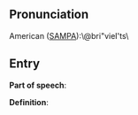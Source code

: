 == Pronunciation ==

American ([[SAMPA]]):\@bri"vieI'ts\

== Entry ==

'''Part of speech''': 

'''Definition''':

{{stub}}